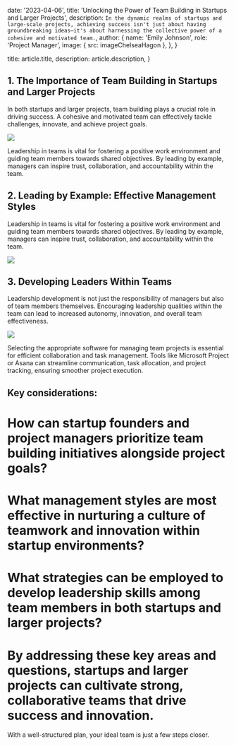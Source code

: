 
  date: '2023-04-06',
  title: 'Unlocking the Power of Team Building in Startups and Larger Projects',
  description: `In the dynamic realms of startups and large-scale projects, achieving success isn't just about having groundbreaking ideas—it's about harnessing the collective power of a cohesive and motivated team.`,
  author: {
    name: 'Emily Johnson',
    role: 'Project Manager',
    image: { src: imageChelseaHagon },
  },
}

  title: article.title,
  description: article.description,
}

## 1. The Importance of Team Building in Startups and Larger Projects

In both startups and larger projects, team building plays a crucial role in driving success. A cohesive and motivated team can effectively tackle challenges, innovate, and achieve project goals.

![](./pilot.jpg)

Leadership in teams is vital for fostering a positive work environment and guiding team members towards shared objectives. By leading by example, managers can inspire trust, collaboration, and accountability within the team.

## 2. Leading by Example: Effective Management Styles

Leadership in teams is vital for fostering a positive work environment and guiding team members towards shared objectives. By leading by example, managers can inspire trust, collaboration, and accountability within the team.

![](./server.jpg)

## 3. Developing Leaders Within Teams

Leadership development is not just the responsibility of managers but also of team members themselves. Encouraging leadership qualities within the team can lead to increased autonomy, innovation, and overall team effectiveness.

![](./laptop.jpg)

Selecting the appropriate software for managing team projects is essential for efficient collaboration and task management. Tools like Microsoft Project or Asana can streamline communication, task allocation, and project tracking, ensuring smoother project execution.

## Key considerations:

# How can startup founders and project managers prioritize team building initiatives alongside project goals?

# What management styles are most effective in nurturing a culture of teamwork and innovation within startup environments?

# What strategies can be employed to develop leadership skills among team members in both startups and larger projects?

# By addressing these key areas and questions, startups and larger projects can cultivate strong, collaborative teams that drive success and innovation.

With a well-structured plan, your ideal team is just a few steps closer.
